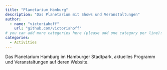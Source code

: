 ```yaml
---
title: "Planetarium Hamburg"
description: "Das Planetarium mit Shows und Veranstaltungen"
author:
  - name: "victoriahoff"
    url: "github.com/victoriahoff"
# you can add more categories here (please add one category per line):
categories:
  - Activities
---
```


Das Planetarium Hamburg im Hamburger Stadtpark, aktuelles Programm und Veranstaltungen auf deren Website.
